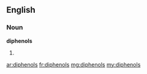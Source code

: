 ==English==

===Noun===
'''diphenols'''

# {{plural of|diphenol}}

[[ar:diphenols]]
[[fr:diphenols]]
[[mg:diphenols]]
[[my:diphenols]]